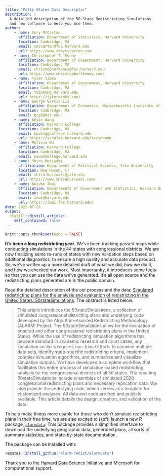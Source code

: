 ```yaml
---
title: "Fifty States Data Descriptor"
description: |
  A detailed description of the 50-State Redistricting Simulations 
  and new software to help you use them.
author:
    - name: Cory McCartan
      affiliation: Department of Statistics, Harvard University
      location: Cambridge, MA
      email: cmccartan@fas.harvard.edu
      url: https://www.corymccartan.com
    - name: Christopher T. Kenny
      affiliation: Department of Government, Harvard University
      location: Cambridge, MA
      email: christopherkenny@fas.harvard.edu
      url: https://www.christophertkenny.com/
    - name: Tyler Simko
      affiliation: Department of Government, Harvard University
      location: Cambridge, MA
      email: tsimko@g.harvard.edu
      url: https://tylersimko.com/
    - name: George Garcia III
      affiliation: Department of Economics, Massachusetts Institute of Technology
      location: Cambridge, MA
      email: grg3@mit.edu
    - name: Kevin Wang
      affiliation: Harvard College
      location: Cambridge, MA
      email: kpwang@college.harvard.edu
      url: https://scholar.harvard.edu/kevinwang
    - name: Melissa Wu
      affiliation: Harvard College
      location: Cambridge, MA
      email: mzwu@college.harvard.edu
    - name: Shiro Kuriwaki
      affiliation: Department of Political Science, Yale University
      location: New Haven, CT
      email: shiro.kuriwaki@yale.edu
      url: https://www.shirokuriwaki.com/
    - name: Kosuke Imai
      affiliation: Departments of Government and Statistics, Harvard University
      location: Cambridge, MA
      email: imai@harvard.edu
      url: https://imai.fas.harvard.edu/
date: 2022-07-28
output:
  distill::distill_article:
    self_contained: false
---
```



```r
knitr::opts_chunk$set(echo = FALSE)
```


__It's been a long redistricting year.__
We've been tracking passed maps while conducting simulations in the 44 states with congressional districts.
We are now finalizing some re-runs of states with new validation steps based on additional diagnostics, to ensure a high quality and accurate data product.
So, we've written up a more detailed draft of what we did, how we did it, and how we checked our work.
Most importantly, it introduces some tools so that you can use the data we've generated.
It's all open source and the redistricting plans generated are in the public domain.

Read the detailed description of the our process and the data: [Simulated redistricting plans for the analysis and evaluation of redistricting in the United States: 50stateSimulations](https://arxiv.org/abs/2206.10763). The abstract is listed below.

> This article introduces the 50stateSimulations, a collection of simulated congressional districting plans and underlying code developed by the Algorithm-Assisted Redistricting Methodology (ALARM) Project. The 50stateSimulations allow for the evaluation of enacted and other congressional redistricting plans in the United States. While the use of redistricting simulation algorithms has become standard in academic research and court cases, any simulation analysis requires non-trivial efforts to combine multiple data sets, identify state-specific redistricting criteria, implement complex simulation algorithms, and summarize and visualize simulation outputs. We have developed a complete workflow that facilitates this entire process of simulation-based redistricting analysis for the congressional districts of all 50 states. The resulting 50stateSimulations include ensembles of simulated 2020 congressional redistricting plans and necessary replication data. We also provide the underlying code, which serves as a template for customized analyses. All data and code are free and publicly available. This article details the design, creation, and validation of the data.

To help make things more usable for those who don't simulate redistricting plans in their free time, we are also excited to (soft) launch a new R package, [`alarmdata`](https://github.com/alarm-redist/alarmdata).
This package provides a simplified interface to download the underlying geographic data, generated plans, all sorts of summary statistics, and state-by-state documentation.

The package can be installed with:

```r
remotes::install_github('alarm-redist/alarmdata')
```


Thank you to the Harvard Data Science Initiative and Microsoft for computational support.
